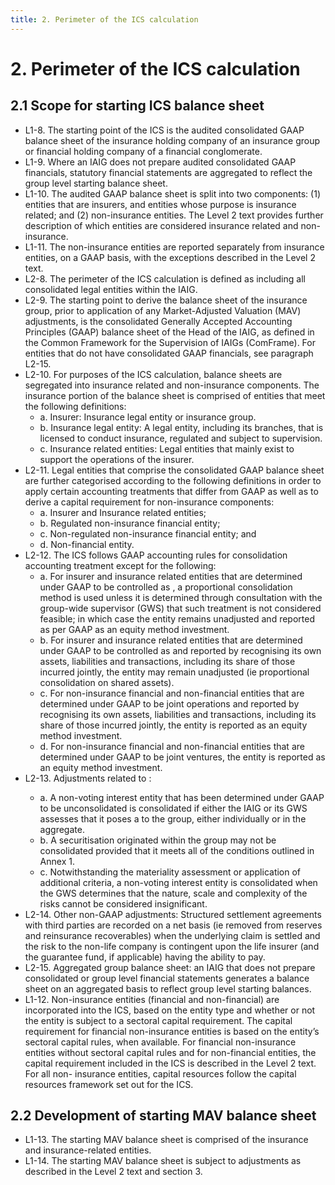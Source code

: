 ```yaml
---
title: 2. Perimeter of the ICS calculation
---
```

# 2. Perimeter of the ICS calculation

## 2.1	Scope for starting ICS balance sheet
- L1-8. The starting point of the ICS is the audited consolidated GAAP balance sheet of the insurance holding company of an insurance group or financial holding company of a financial conglomerate.
- L1-9.  Where an IAIG does not prepare audited consolidated GAAP financials, statutory financial statements are aggregated to reflect the group level starting balance sheet.
- L1-10. The audited GAAP balance sheet is split into two components: (1) entities that are insurers, and entities whose purpose is insurance related; and (2) non-insurance entities. The Level 2 text provides further description of which entities are considered insurance related and non-insurance.
- L1-11. The non-insurance entities are reported separately from insurance entities, on a GAAP basis, with the exceptions described in the Level 2 text.
- L2-8.  The perimeter of the ICS calculation is defined as including all consolidated legal entities within the IAIG.
- L2-9.  The starting point to derive the balance sheet of the insurance group, prior to application of any Market-Adjusted Valuation (MAV) adjustments, is the consolidated Generally Accepted Accounting Principles (GAAP) balance sheet of the Head of the IAIG, as defined in the Common Framework for the Supervision of IAIGs (ComFrame). For entities that do not have consolidated GAAP financials, see paragraph L2-15.
- L2-10. For purposes of the ICS calculation, balance sheets are segregated into insurance related and non-insurance components. The insurance portion of the balance sheet is comprised of entities that meet the following definitions:
  - a. Insurer: Insurance legal entity or insurance group.
  - b. Insurance legal entity: A legal entity, including its branches, that is licensed to conduct insurance, regulated and subject to supervision.
  - c. Insurance related entities: Legal entities that mainly exist to support the operations of the insurer.
- L2-11. Legal entities that comprise the consolidated GAAP balance sheet are further categorised according to the following definitions in order to apply certain accounting treatments that differ from GAAP as well as to derive a capital requirement for non-insurance components:
  - a. Insurer and Insurance related entities;
  - b. Regulated non-insurance financial entity;
  - c. Non-regulated non-insurance financial entity; and
  - d. Non-financial entity.
- L2-12. The ICS follows GAAP accounting rules for consolidation accounting treatment except for the following:
  - a. For insurer and insurance related entities that are determined under GAAP to be controlled as <GTooltip label="joint ventures" desc="A joint venture is a joint arrangement whereby the parties that have joint control of the arrangement have rights to the net assets of the arrangement."/> , a proportional consolidation method is used unless it is determined through consultation with the group-wide supervisor (GWS) that such treatment is not considered feasible; in which case the entity remains unadjusted and reported as per GAAP as an equity method investment.
  - b. For insurer and insurance related entities that are determined under GAAP to be controlled as <GTooltip label="joint operations" desc="A joint operation is a joint arrangement whereby the parties that have joint control of the arrangement have rights to the assets, and obligations for the liabilities, relating to the arrangement."/>  and reported by recognising its own assets, liabilities and transactions, including its share of those incurred jointly, the entity may remain unadjusted (ie proportional consolidation on shared assets).
  - c. For non-insurance financial and non-financial entities that are determined under GAAP to be joint operations and reported by recognising its own assets, liabilities and transactions, including its share of those incurred jointly, the entity is reported as an equity method investment.
  - d. For non-insurance financial and non-financial entities that are determined under GAAP to be joint ventures, the entity is reported as an equity method investment.
- L2-13.  Adjustments related to <GTooltip label ="non-voting interest entities" desc="A non-voting interest entity is an entity where voting or similar rights are not the dominant factor in assessing control. Entities are often thinly capitalised or contain no capital and are designed for a specific purpose (eg, special purpose entities, structured entities, GP/LP structures, trusts and investment partnerships)."/> :
  - a. A non-voting interest entity that has been determined under GAAP to be unconsolidated is consolidated if either the IAIG or its GWS assesses that it poses a <GTooltip label="material risk" desc="Material risk in this case relates to the risks posed to the group. In considering what might significantly contribute to group risks, a firm may assess whether the related entity’s gross assets or gross revenue are more than 1% of the group’s gross assets or revenue. In addition, an assessment of all immaterial entities exceeding 5% of the group’s asset’s or revenue, in the aggregate, may indicate that other entities should be consolidated in order to avoid missing material risks."/> to the group, either individually or in the aggregate.
  - b. A securitisation originated within the group may not be consolidated provided that it meets all of the conditions outlined in Annex 1.
  - c. Notwithstanding the materiality assessment or application of additional criteria, a non-voting interest entity is consolidated when the GWS determines that the nature, scale and complexity of the risks cannot be considered insignificant.
- L2-14. Other non-GAAP adjustments: Structured settlement agreements with third parties are recorded on a net basis (ie removed from reserves and reinsurance recoverables) when the underlying claim is settled and the risk to the non-life company is contingent upon the life insurer (and the guarantee fund, if applicable) having the ability to pay.
- L2-15. Aggregated group balance sheet: an IAIG that does not prepare consolidated or group level financial statements generates a balance sheet on an aggregated basis to reflect group level starting balances.
- L1-12. Non-insurance entities (financial and non-financial) are incorporated into the ICS, based on the entity type and whether or not the entity is subject to a sectoral capital requirement. The capital requirement for financial non-insurance entities is based on the entity’s sectoral capital rules, when available. For financial non-insurance entities without sectoral capital rules and for non-financial entities, the capital requirement included in the ICS is described in the Level 2 text. For all non- insurance entities, capital resources follow the capital resources framework set out for the ICS.

## 2.2	Development of starting MAV balance sheet
- L1-13. The starting MAV balance sheet is comprised of the insurance and insurance-related entities.
- L1-14. The starting MAV balance sheet is subject to adjustments as described in the Level 2 text and section 3.

